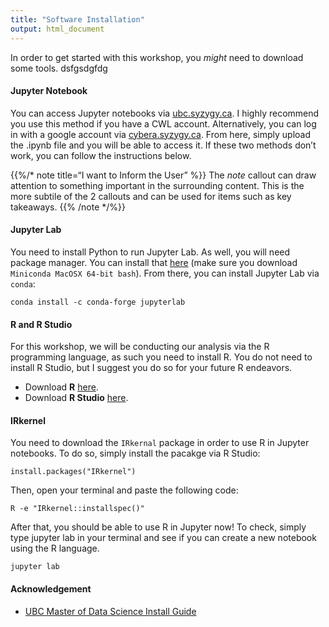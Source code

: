 ```yaml
---
title: "Software Installation"
output: html_document
---
```


In order to get started with this workshop, you *might* need to download some tools. dsfgsdgfdg

#### Jupyter Notebook
You can access Jupyter notebooks via [ubc.syzygy.ca](https://ubc.syzygy.ca/). I highly recommend you use this method if you have a CWL account. Alternatively, you can log in with a google account via [cybera.syzygy.ca](https://cybera.syzygy.ca/). From here, simply upload the .ipynb file and you will be able to access it. If these two methods don't work, you can follow the instructions below.

{{%/* note title="I want to Inform the User" %}}
The *note* callout can draw attention to something important in the surrounding content. This is the more subtile of the 2 callouts and can be used for items such as key takeaways.
{{% /note */%}}

#### Jupyter Lab
You need to install Python to run Jupyter Lab. As well, you will need package manager. You can install that [here](https://docs.conda.io/en/latest/miniconda.html) (make sure you download `Miniconda MacOSX 64-bit bash`). From there, you can install Jupyter Lab via `conda`:

```
conda install -c conda-forge jupyterlab
```
#### R and R Studio
For this workshop, we will be conducting our analysis via the R programming language, as such you need to install R. You do not need to install R Studio, but I suggest you do so for your future R endeavors. 

* Download __R__ [here](https://mirror.rcg.sfu.ca/mirror/CRAN/). 
* Download __R Studio__ [here](https://rstudio.com/products/rstudio/download/). 

#### IRkernel
You need to download the `IRkernal` package in order to use R in Jupyter notebooks. To do so, simply install the pacakge via R Studio:

```
install.packages("IRkernel")
```

Then, open your terminal and paste the following code:

```
R -e "IRkernel::installspec()"
```

After that, you should be able to use R in Jupyter now! To check, simply type jupyter lab in your terminal and see if you can create a new notebook using the R language. 

```
jupyter lab
```

#### Acknowledgement
* [UBC Master of Data Science Install Guide](https://ubc-mds.github.io/resources_pages/installation_instructions/)






